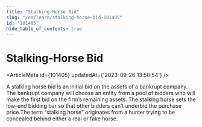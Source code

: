 ```yaml
---
title: "Stalking-Horse Bid"
slug: "/en/learn/stalking-horse-bid-101405"
id: "101405"
hide_table_of_contents: true
---
```



# Stalking-Horse Bid

<ArticleMeta id={101405} updatedAt={'2023-09-26 13:58:54'} />
<div className='border-solid border-b border-t-0 my-4 border-[var(--ifm-color-gray-300)]' />

A stalking horse bid is an initial bid on the assets of a bankrupt company. The bankrupt company will choose an entity from a pool of bidders who will make the first bid on the firm’s remaining assets. The stalking horse sets the low-end bidding bar so that other bidders can’t underbid the purchase price.The term “stalking horse” originates from a hunter trying to be concealed behind either a real or fake horse.
